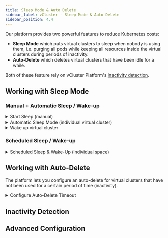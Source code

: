 ```yaml
---
title: Sleep Mode & Auto Delete
sidebar_label: vCluster - Sleep Mode & Auto Delete
sidebar_position: 4.4
---
```




Our platform provides two powerful features to reduce Kubernetes costs:

- **Sleep Mode** which puts virtual clusters to sleep when nobody is using them, i.e. purging all pods while keeping all resources inside the virtual clusters during periods of inactivity.
- **Auto-Delete** which deletes virtual clusters that have been idle for a while.

Both of these feature rely on vCluster Platform's [inactivity detection](#inactivity-detection).

## Working with Sleep Mode

<PartialWorkingWithSleepMode name="virtual cluster"/>

### Manual + Automatic Sleep / Wake-up

<details>
  <summary>Start Sleep (manual)</summary>
  <Tabs
    defaultValue="ui"
    values={[
      {label: 'UI', value: 'ui'},
      {label: 'CLI', value: 'cli'},
    ]}>
    <TabItem value="ui"><PartialSleepManualUI name="virtual cluster" kind="Virtual Cluster" /></TabItem>
    <TabItem value="cli"><PartialSleepManualCLI name="vCluster instance"/></TabItem>
  </Tabs>

</details>

<details>
  <summary>Automatic Sleep Mode (individual virtual cluster)</summary>
  <Tabs
    defaultValue="ui"
    values={[
      {label: 'UI', value: 'ui'},
      {label: 'CLI', value: 'cli'},
    ]}>
    <TabItem value="ui"><PartialSleepConfigureUI name="vCluster instance" /></TabItem>
    <TabItem value="cli"><PartialSleepConfigureCLI name="vCluster instance"/></TabItem>
  </Tabs>
</details>

<details>
  <summary>Wake up virtual cluster</summary>
  <Tabs
    defaultValue="ui"
    values={[
      { label: "UI", value: "ui" },
      { label: "CLI", value: "cli" },
    ]}
  >
    <TabItem value="ui">
      <PartialSleepWakeUI name="virtual cluster" />
    </TabItem>
    <TabItem value="cli">
      <PartialSleepWakeCLI name="virtual cluster" />
    </TabItem>
  </Tabs>
</details>

### Scheduled Sleep / Wake-up

<details>
  <summary>Scheduled Sleep & Wake-Up (individual space)</summary>
  <PartialSleepScheduleUI name="virtual cluster" />
</details>

## Working with Auto-Delete

The platform lets you configure an auto-delete for virtual clusters that have not been used for a certain period of time (inactivity).

<details>
  <summary>Configure Auto-Delete Timeout</summary>
  <PartialAutoDeleteConfigureUI name="virtual cluster" />
</details>

## Inactivity Detection

<PartialActivityDetection name="virtual cluster" />

## Advanced Configuration

<PartialAdvancedConfiguration name="virtual cluster" />
